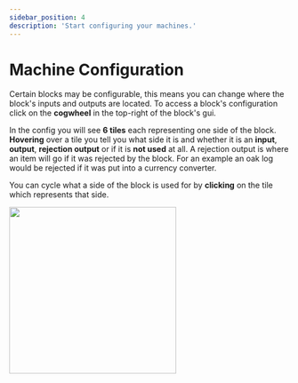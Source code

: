 ```yaml
---
sidebar_position: 4
description: 'Start configuring your machines.'
---
```



# Machine Configuration

Certain blocks may be configurable, this means you can change where the block's inputs and outputs are located.
To access a block's configuration click on the **cogwheel** in the top-right of the block's gui.

In the config you will see **6 tiles** each representing one side of the block.
**Hovering** over a tile you tell you what side it is and whether it is an **input**, **output**, **rejection output** or if it is **not used** at all.
A rejection output is where an item will go if it was rejected by the block.
For an example an oak log would be rejected if it was put into a currency converter.

You can cycle what a side of the block is used for by **clicking** on the tile which represents that side.

<img
	src={gui}
	width="300"
/>
